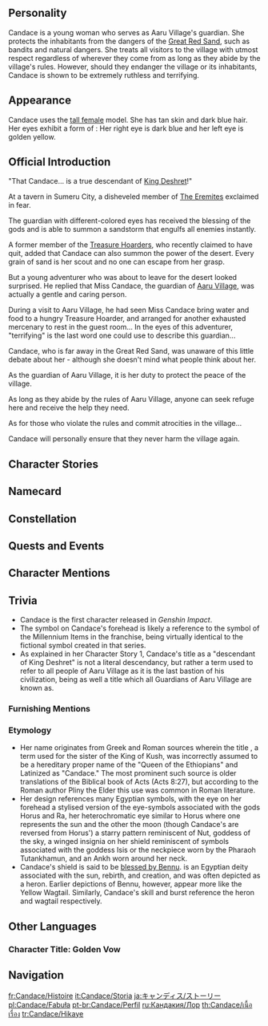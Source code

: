 {{CharacterTabs}}
{{Quote|The guardian of [[Aaru Village]] who is gentle and benevolent. She will not allow anyone to harm Aaru Village under her watch.|Description from the Official Website<ref>Official ''Genshin Impact'' Website: [https://genshin.hoyoverse.com/en/character/sumeru?char=4 Candace]</ref>}}

==Personality==
{{Quote|A descendant of King Deshret with an amber left eye. The defender of Aaru Village.|In-game character attributes and profile page text}}
Candace is a young woman who serves as Aaru Village's guardian. She protects the inhabitants from the dangers of the [[Great Red Sand]], such as bandits and natural dangers. She treats all visitors to the village with utmost respect regardless of wherever they come from as long as they abide by the village's rules. However, should they endanger the village or its inhabitants, Candace is shown to be extremely ruthless and terrifying.

==Appearance==
{{See also|Desert and Night}}
<!-- Keep appearance section short and concise. Limit to 3-4 sentences. Outfits should be described on the outfit pages. -->
Candace uses the [[:Category:Tall Female Characters|tall female]] model. She has tan skin and dark blue hair. Her eyes exhibit a form of {{w|heterochromia iridum}}: Her right eye is dark blue and her left eye is golden yellow.

==Official Introduction==
<!-- Article from Hoyolab -->
{{Official Introduction
|title=Of red sands and glimmering gold, her vow to defend stands strong
|link=https://www.hoyolab.com/article/7118111
|character=Candace
}}
{{Quote|I once gave Candace some jewelry and told her to learn to enjoy life and find happiness outside of work. She replied that seeing the village in peace was enough to make her happy... Well, this guardian really has a unique way of enjoying life...|An exasperated comment from [[Dehya]], the Flame-Mane.}}
"That Candace... is a true descendant of [[Scarlet King|King Deshret]]!"

At a tavern in Sumeru City, a disheveled member of [[The Eremites]] exclaimed in fear.

The guardian with different-colored eyes has received the blessing of the gods and is able to summon a sandstorm that engulfs all enemies instantly.

A former member of the [[Treasure Hoarders]], who recently claimed to have quit, added that Candace can also summon the power of the desert. Every grain of sand is her scout and no one can escape from her grasp.

But a young adventurer who was about to leave for the desert looked surprised. He replied that Miss Candace, the guardian of [[Aaru Village]], was actually a gentle and caring person.

During a visit to Aaru Village, he had seen Miss Candace bring water and food to a hungry Treasure Hoarder, and arranged for another exhausted mercenary to rest in the guest room... In the eyes of this adventurer, "terrifying" is the last word one could use to describe this guardian...

Candace, who is far away in the Great Red Sand, was unaware of this little debate about her - although she doesn't mind what people think about her.

As the guardian of Aaru Village, it is her duty to protect the peace of the village.

As long as they abide by the rules of Aaru Village, anyone can seek refuge here and receive the help they need.

As for those who violate the rules and commit atrocities in the village...

Candace will personally ensure that they never harm the village again.

==Character Stories==
{{Character Story
|title1        = Character Details
|text1         = <p>Candace, who has heterochromatic eyes, serves as the guardian of [[Aaru Village]].</p><!--
              --><p>Candace always shows the greatest kindness to all travelers visiting the village, and she will not pursue an inadvertent faux pas so long as that person corrects themselves in time. In Candace's view, the village rules are the most important thing. So long as these boundaries are respected, anyone can be allowed to rest in Aaru Village.</p><!--
              --><p>But woe betide those who regard this tolerance as weakness. Those who try to do anything illegal in Aaru Village will definitely pay the price.</p><!--
              --><p>By then, they will find that Candace's lance and shield truly are the most frightening of weapons.</p><!--
              --><p>The scion of [[King Deshret|Al-Ahmar]], a member of desert folk, the Guardian... Candace, burdened as she is with multiple identities, also bears the eternal responsibility of guarding Aaru Village.</p><!--
              --><p>"This village only welcomes those who can follow the rules."</p>
|mention1      = King Deshret

|title2        = Character Story 1
|friendship2   = 2
|quest2        = 
|other2        = 
|text2         = <p>"Aaru Village is the final refuge for King Deshret's descendants." </p><!--
              --><p>"The mission of the Aaru Village's Guardian is to guard the village till the last of King Deshret's people fade away."</p><!--
              --><p>When Candace was officially appointed as the new "Guardian" at the tender age of eight, the one who handed the position over to her admonished her as such.</p><!--
              --><p>With King Deshret's death, it was already a blessing that his descendants might have such a refuge from the world.</p><!--
              --><p>And so, generation after generation, the Guardians take up their duties in silence, defending countless villagers until they pass on as the "descendants of King Deshret" and gain eternal peace.</p><!--
              --><p>It was once the common wish of the residents of Aaru Village to fade away in peace, sequestered in their village.</p><!--
              --><p>However, when new life emerges in this ancient village... Everything that they used to know might just have to change a bit.</p>
|mention2      = King Deshret

|title3        = Character Story 2
|friendship3   = 3
|quest3        = 
|other3        = 
|text3         = <p>When [[Uncle Anpu]], the village head, announced that a caravan from [[Sumeru City]] was about to arrive in the village for trade, the former Guardians could hardly believe their ears.</p><!--
              --><p>They indignantly accused Uncle Anpu of undermining tradition and requested that Candace, the current Guardian, do her duty by summoning guards to drive the merchants out.</p><!--
              --><p>However, Candace refused the request, for she had already reached an agreement with the village head that the village must make changes for the future of its residents.</p><!--
              --><p>They kept explaining, but the former keepers did not relent, and it was even suggested that if Candace was unwilling to do her duty, they would take up arms again and carry out a Guardian's work themselves. At last, a clang of lance against shield silenced all the quarrels. With lance and shield in her hand, Candace stood up and looked around with a smile, before announcing to the stunned elderly folks around her:</p><!--
              --><p>"It is good to see you all in such good spirits."</p><!--
              --><p>"But I am the current Guardian of Aaru Village, so please, go and rest, as you should."</p><!--
              --><p>The persuasive power of weapons trumped words at this moment, and it seemed that it would be enough to end the fracas.</p><!--
              --><p>After a moment's preparation, Candace accompanied the village head in her station as Guardian to formally receive the caravan and hold trade negotiations with them, before personally escorting them out of the village.</p><!--
              --><p>A few days later, the merchants visited again and completed this seemingly humble transaction regarding cloths.</p><!--
              --><p>This batch of merchants returned to Sumeru City with news of the success of the deal. Soon after, a new topic cropped up among the business-folk of Sumeru, one which had been rarely heard of in the past:</p><!--
              --><p>"Hey, you know what? Someone went to Aaru Village to do business &mdash; and they made a good sum of Mora, too. Think we should give it a shot next time...?"</p>
|mention3      = Uncle Anpu

|title4        = Character Story 3
|friendship4   = 4
|quest4        = 
|other4        = 
|text4         = <p>In truth, Candace doesn't often use her lance and shield as debating tools.</p><!--
              --><p>The children in Aaru Village have always believed that "Big Sis Candace" will only frown no matter how angry she is — at most, she might ask the children in trouble to copy the calligraphy prepared for them by [[Kulsoom|Grandma Kulsoom]] several times.</p><!--
              --><p>The other guards in Aaru Village believe that although Candace's requirements are strict, she will not give out corporal punishment to those who slack off or whose physical abilities are not up to par, and that she will simply guide them with more care instead.</p><!--
              --><p>The older folks in the village, for their period, note that Candace is a person who will not let negative emotions show on her face, and indeed, she has never once looked sad in front of them.</p><!--
              --><p>Even the merchants who visit the village will be received by Candace with the utmost hospitality. From introductions to accommodations, she arranges everything in good order.</p><!--
              --><p>Perhaps she might even be too gentle for the merchants' comfort.</p><!--
              --><p>After all, this village is next to Great Red Sand. Leaving the monsters aside, lawless bandits must have long had this village in their sights.</p><!--
              --><p>Is the Guardian truly capable of protecting everyone... and their business as well?</p><!--
              --><p>One night, a drunken merchant dared to ask:</p><!--
              --><p>"Guardian, we can do business in this village, no problem. But as you know, this desert is a real den of outlaws..."</p><!--
              --><p>"You need not worry about this. Only those who obey the rules shall be guests in Aaru Village. As for those who don't..."</p>
|mention4      = Kulsoom

|title5        = Character Story 4
|friendship5   = 5
|quest5        = 
|other5        = 
|text5         = <p>Those who do not respect the rules shall be the "enemies" of Aaru Village.</p><!--
              --><p>Whether they be Eremites hiding in the sands, bandits disguised as adventurers, or Treasure Hoarders attempting to steal goods...Anyone who dares to invade the village, no matter how they may try to hide and escape, will eventually receive the punishment they deserve.</p><!--
              --><p>Those who sincerely confess their guilt will be forgiven and given enough supplies to cross the sands, but never again will they be permitted to show their faces around Aaru Village.</p><!--
              --><p>As for the more recalcitrant sort...Their despicable souls shall find company only with the desert sands.</p><!--
              --><p>A former member of The Eremites once warned his companions that Candace, the terrifying Guardian of the village, is a true descendant of King Deshret.</p><!--
              --><p>The shield in her hand possesses the blessing of Al-Ahmar, such that as long as its wielder holds it tightly, every grain in the great desert will heed her call. So if Candace so wishes, she could even send forth a huge sandstorm to engulf all her foes.</p><!--
              --><p>Not only that, her amber left eye can also perceive the future and read the fates of others. Indeed, such is her terrible might that none can ever escape her pursuit.</p><!--
              --><p>Such are people's beliefs concerning Candance, that she has swept all of Aaru Village's enemies away by virtue of these divine powers.</p>
|mention5      = King Deshret

|title6        = Character Story 5
|friendship6   = 6
|quest6        = 
|other6        = 
|text6         = <p>Only Candace herself knows that she has never really felt the blessing of Al-Ahmar.</p><!--
              --><p>"The Guardians have never been blessed by the grace of god" &mdash; this is a secret handed down from Guardian to Guardian.</p><!--
              --><p>Only when a new Guardian takes up their shield will they be told the truth.</p><!--
              --><p>The effects of the truth on those now in the know has varied. Some gave up and became so despondent that they stopped practicing martial arts. Some came to believe that since they were not being watched, they didn't have to obey the rules either, and so acted recklessly, even in violation of the law.</p><!--
              --><p>But Candace was not depressed.</p><!--
              --><p>"My lance and shield are not wielded as a prayer for a god's blessing."</p><!--
              --><p>"My duty will not change, regardless of whether any god favors us or not."</p><!--
              --><p>She practices diligently day after day and through this has forged both an extraordinary will and martial skills.</p><!--
              --><p>Many who have visited Aaru Village have extended invitations to Candace, wondering why someone as capable as her would choose to live in such an inconspicuous place. If she was willing to leave, they often say, she may yet be able to start a new career...</p><!--
              --><p>Yet Candace always answers them thusly:</p><!--
              --><p>"A Guardian will not leave what they have purposed to protect."</p>
|mention6      = King Deshret

|title7        = Candace's Trinkets
|friendship7   = 4
|quest7        = 
|other7        = 
|text7         = <p>Candace often buys all kinds of trinkets from merchants who visit Aaru Village.</p><!--
              --><p>Hairpins adorned with aquamarine beads, headbands made of silk and satin, gilded necklaces, metal bracelets engraved with [[Kalpalata Lotus]] patterns, pendants with the emblems of [[Sumeru Akademiya|the Akademiya]]'s colleges drawn upon them...</p><!--
              --><p>While [[Dehya]] has encouraged her to dress up more often and use the Mora she spends on herself, Candace feels that some things are too fragile to survive her daily work environment, and so she puts them deep in her wardrobe.</p><!--
              --><p>So it seems that these trinkets will come in handy only when Candace temporarily puts her duties aside and changes into other clothes to have a rest in the shade &mdash; or perhaps she might just give it to a friend as a gift.</p>
|mention7      = Dehya

|title8        = Vision
|friendship8   = 6
|quest8        = 
|other8        = 
|text8         = <p>With outsiders pouring in, {{sic|Aaru village}} was faced with a variety of unprecedented circumstances.</p><!--
              --><p>They now had Treasure Hoarders pretending to be businessmen within the village, mercenary groups hijacking trade caravans, unscrupulous vendors engaged in charlatanry...</p><!--
              --><p>Moreover, after seeing people who came from abroad, the residents of Aaru Village gradually began to yearn for life outside. Gradually, people tried to go out to make a living, and fewer and fewer young people were willing to stay in the village.</p><!--
              --><p>The former Guardians had long been dissatisfied with Candace, who, as they saw it, had "abandoned" their traditions. Seeing that the village was in such a situation, they again held a meeting and prepared to challenge her.</p><!--
              --><p>"What we Guardians must do is maintain order in the village!"</p><!--
              --><p>"Candace! What you have done will only cost this village its peace!"</p><!--
              --><p>"Candace! Go and fulfill your duties now!"</p><!--
              --><p>As the war of words swayed back and forth, the lance-wielding female warrior suddenly shot up to her full height.</p><!--
              --><p>"That's enough!"</p><!--
              --><p>"If you only wish to protect the 'past' of this village, then do it yourself! Whether you wish to just remain in your homes or leave Aaru Village, that is up to you!"</p><!--
              --><p>"I will not let the people of Aaru Village be bound by the past forever."</p><!--
              --><p>"If you can't move forward, then it's up to me to protect our future!"</p><!--
              --><p>The old Guardians were intimidated by her, her young, fiery eyes<!--there is no comma here in the original text, even though there should be--> making it impossible for them to come forward and question her further.</p><!--
              --><p>Burning with rare anger, Candace hefted her long spear and stormed out of the dispute-ridden hut.</p><!--
              --><p>And, as if in response to her convictions, a shining "jewel" had appeared at the tip of that lance, though she knew not when it had done so.</p><!--
              --><p>The eyes of the gods had found her, and they had given her their approval.</p><!--
              --><p>A "Vision" is also a resolute heart &mdash; and no finer ornament than it may be found anywhere.</p>
|mention8      = 
}}

==Namecard==
{{Namecard|Candace: Grey Heron}}

==Constellation==
{{Constellation Lore|Sagitta Scutum}}

==Quests and Events==
{{Quests and Events}}

==Character Mentions==
{{Character Mentions}}

==Trivia==
* Candace is the first {{w|Heterochromia|heterochromic}} character released in ''Genshin Impact''.
* The symbol on Candace's forehead is likely a reference to the symbol of the Millennium Items in the ''{{w|Yu-Gi-Oh!}}'' franchise, being virtually identical to the fictional symbol created in that series.
* As explained in her Character Story 1, Candace's title as a "descendant of King Deshret" is not a literal descendancy, but rather a term used to refer to all people of Aaru Village as it is the last bastion of his civilization, being as well a title which all Guardians of Aaru Village are known as.

===Furnishing Mentions===
{{Character Furnishing Mentions}}

===Etymology===
* Her name originates from Greek and Roman sources wherein the title {{w|Kandake}}, a term used for the sister of the King of Kush, was incorrectly assumed to be a hereditary proper name of the "Queen of the Ethiopians" and Latinized as "Candace." The most prominent such source is older translations of the Biblical book of Acts (Acts 8:27), but according to the Roman author Pliny the Elder this use was common in Roman literature.
*Her design references many Egyptian symbols, with the eye on her forehead a stylised version of the eye-symbols associated with the gods Horus and Ra, her heterochromatic eye similar to Horus where one represents the sun and the other the moon (though Candace's are reversed from Horus') a starry pattern reminiscent of Nut, goddess of the sky, a winged insignia on her shield reminiscent of symbols associated with the goddess Isis or the neckpiece worn by the Pharaoh Tutankhamun, and an Ankh worn around her neck.
*Candace's shield is said to be [[Candace/Voice-Overs#More About Candace: IV|blessed by Bennu]]. {{w|Bennu}} is an Egyptian deity associated with the sun, rebirth, and creation, and was often depicted as a heron. Earlier depictions of Bennu, however, appear more like the Yellow Wagtail. Similarly, Candace's skill and burst reference the heron and wagtail respectively.
<!--
==Notes==
{{Reflist|note=1}}
-->

==Other Languages==
===Character Title: Golden Vow===
{{Other Languages
|en      = Golden Vow
|zhs     = 浮金的誓愿
|zhs_rm  = Fújīn de Shìyuàn
|zht     = 浮金的誓願
|zht_rm  = Fújīn de Shìyuàn
|zh_tl   = 
|ja      = 浮金の誓願
|ja_rm   = Ukigane no Seigan
|ja_tl   = Floating-Gold Vow
|ko      = 수면 위 금빛 결의
|ko_rm   = Sumyeon Wi Geumbit Gyeolui
|ko_tl   = Golden Resolution Above the Water Surface
|es      = La Devota Áurea
|es_tl   = The Golden Devotee
|fr      = Serment doré
|fr_tl   = Golden Oath
|ru      = Позолоченная клятва
|ru_tl   = Gilded Oath
|th      = บุหลันดั้นปฏิญาณ
|th_rm   = Bulan Dan Patiyan
|th_tl   = Vow-Venturing Moon
|vi      = Thề Nguyện Ánh Kim
|vi_tl   = Golden Vow
|de      = Gelübde beim treibenden Gold
|de_tl   = Vow at the Driving Gold
|id      = Golden Vow
|pt      = Promessa Dourada
|pt_tl   = Golden Promise
|tr      = Altın Yemin
|tr_tl   = 
|it      = Voto dorato
|it_tl   = Golden Vow
}}
<!--
==References==
{{Reflist}}
-->

==Navigation==
{{Character Navbox|link type=lore}}

[[fr:Candace/Histoire]]
[[it:Candace/Storia]]
[[ja:キャンディス/ストーリー]]
[[pl:Candace/Fabuła]]
[[pt-br:Candace/Perfil]]
[[ru:Кандакия/Лор]]
[[th:Candace/เนื้อเรื่อง]]
[[tr:Candace/Hikaye]]